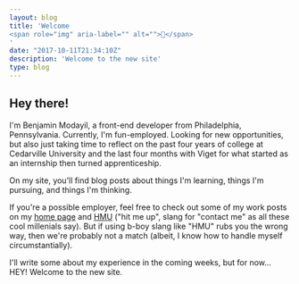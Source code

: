 ```yaml
---
layout: blog
title: 'Welcome 
<span role="img" aria-label="" alt="">👋</span>
'
date: "2017-10-11T21:34:10Z"
description: 'Welcome to the new site'
type: blog
---
```


## Hey there!

I'm Benjamin Modayil, a front-end developer from Philadelphia, Pennsylvania. Currently, I'm fun-employed. Looking for new opportunities, but also just taking time to reflect on the past four years of college at Cedarville University and the last four months with Viget for what started as an internship then turned apprenticeship.

On my site, you'll find blog posts about things I'm learning, things I'm pursuing, and things I'm thinking.

If you're a possible employer, feel free to check out some of my work posts on my [home page](/) and [HMU](/contact) ("hit me up", slang for "contact me" as all these cool millenials say). But if using b-boy slang like "HMU" rubs you the wrong way, then we're probably not a match (albeit, I know how to handle myself circumstantially).

I'll write some about my experience in the coming weeks, but for now... HEY! Welcome to the new site.
